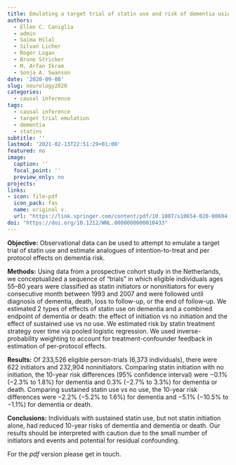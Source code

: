 ```yaml
---
title: Emulating a target trial of statin use and risk of dementia using cohort data
authors:
  - Ellen C. Caniglia
  - admin
  - Saima Hilal
  - Silvan Licher
  - Roger Logan
  - Bruno Stricker
  - M. Arfan Ikram
  - Sonja A. Swanson
date: '2020-09-08'
slug: neurology2020
categories:
  - causal inference
tags:
  - causal inference
  - target trial emulation
  - dementia
  - statins
subtitle: ''
lastmod: '2021-02-13T22:51:29+01:00'
featured: no
image:
  caption: ''
  focal_point: ''
  preview_only: no
projects: 
links:
- icon: file-pdf
  icon_pack: fas
  name: original v.
  url: "https://link.springer.com/content/pdf/10.1007/s10654-020-00694-5.pdf"
doi: "https://doi.org/10.1212/WNL.0000000000010433"
---
```


**Objective:** Observational data can be used to attempt to emulate a target trial of statin use and estimate analogues of intention-to-treat and per protocol effects on dementia risk.

**Methods:** Using data from a prospective cohort study in the Netherlands, we conceptualized a sequence of “trials” in which eligible individuals ages 55–80 years were classified as statin initiators or noninitiators for every consecutive month between 1993 and 2007 and were followed until diagnosis of dementia, death, loss to follow-up, or the end of follow-up. We estimated 2 types of effects of statin use on dementia and a combined endpoint of dementia or death: the effect of initiation vs no initiation and the effect of sustained use vs no use. We estimated risk by statin treatment strategy over time via pooled logistic regression. We used inverse-probability weighting to account for treatment-confounder feedback in estimation of per-protocol effects.

**Results:** Of 233,526 eligible person-trials (6,373 individuals), there were 622 initiators and 232,904 noninitiators. Comparing statin initiation with no initiation, the 10-year risk differences (95% confidence interval) were −0.1% (−2.3% to 1.8%) for dementia and 0.3% (−2.7% to 3.3%) for dementia or death. Comparing sustained statin use vs no use, the 10-year risk differences were −2.2% (−5.2% to 1.6%) for dementia and −5.1% (−10.5% to −1.1%) for dementia or death.

**Conclusions:** Individuals with sustained statin use, but not statin initiation alone, had reduced 10-year risks of dementia and dementia or death. Our results should be interpreted with caution due to the small number of initiators and events and potential for residual confounding.

For the *pdf* version please get in touch.